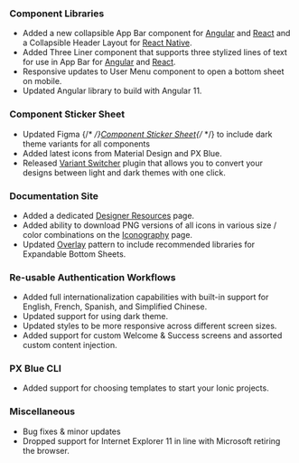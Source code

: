 
### Component Libraries

-   Added a new collapsible App Bar component for [Angular](https://brightlayer-ui-components.github.io/angular/components/app-bar) and [React](https://brightlayer-ui-components.github.io/react/components/app-bar) and a Collapsible Header Layout for [React Native](https://brightlayer-ui-components.github.io/react-native/?path=/info/components-documentation--collapsible-header-layout).
-   Added Three Liner component that supports three stylized lines of text for use in App Bar for [Angular](https://brightlayer-ui-components.github.io/angular/components/three-liner) and [React](https://brightlayer-ui-components.github.io/react/components/three-liner).
-   Responsive updates to User Menu component to open a bottom sheet on mobile.
-   Updated Angular library to build with Angular 11.

### Component Sticker Sheet

-   Updated Figma {/* <!-- markdown-link-check-disable --> */}[Component Sticker Sheet](https://www.figma.com/community/file/852558784352181868){/* <!-- markdown-link-check-enable --> */} to include dark theme variants for all components
-   Added latest icons from Material Design and PX Blue.
-   Released [Variant Switcher](https://www.figma.com/community/plugin/971482182464094790) plugin that allows you to convert your designs between light and dark themes with one click.

### Documentation Site

-   Added a dedicated [Designer Resources](/resources/designer) page.
-   Added ability to download PNG versions of all icons in various size / color combinations on the [Iconography](/style/icon-library) page.
-   Updated [Overlay](/patterns/overlay) pattern to include recommended libraries for Expandable Bottom Sheets.

### Re-usable Authentication Workflows

-   Added full internationalization capabilities with built-in support for English, French, Spanish, and Simplified Chinese.
-   Updated support for using dark theme.
-   Updated styles to be more responsive across different screen sizes.
-   Added support for custom Welcome & Success screens and assorted custom content injection.

### PX Blue CLI

-   Added support for choosing templates to start your Ionic projects.

### Miscellaneous

-   Bug fixes & minor updates
-   Dropped support for Internet Explorer 11 in line with Microsoft retiring the browser.
